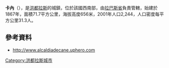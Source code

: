 '''卡內'''（{{lang-es|Cane}}），是[[洪都拉斯|洪都拉斯]]的城鎮，位於該國西南部，由[[拉巴斯省_(洪都拉斯)|拉巴斯省]]負責管轄，始建於1867年，面積71.7平方公里，海拔高度656米，2001年人口2,244，人口密度每平方公里31.3人。

==參考資料==
*http://www.alcaldiadecane.uphero.com {{Wayback|url=http://www.alcaldiadecane.uphero.com/ |date=20120307002830 }}

{{coord|14|17|N|87|40|W|display=title|region:HN_type:city_source:GNS-enwiki}}

{{Honduras-geo-stub}}
[[Category:洪都拉斯城市|Category:洪都拉斯城市]]
